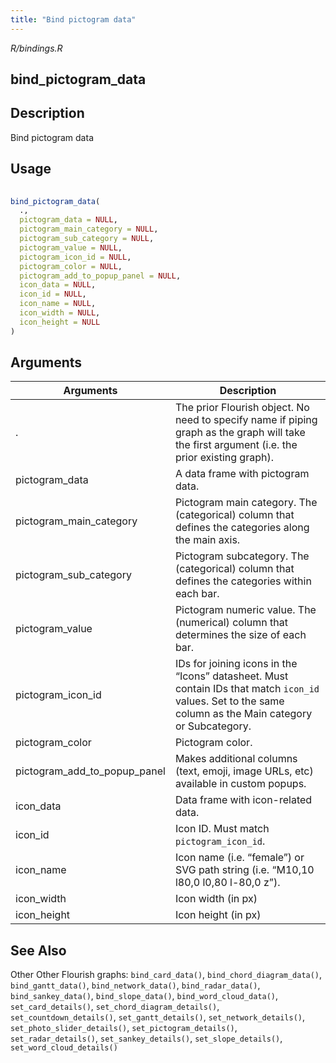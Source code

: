```yaml
---
title: "Bind pictogram data"
---
```


*R/bindings.R*

## bind_pictogram_data

## Description
 Bind pictogram data 


## Usage
```r
 
bind_pictogram_data( 
  ., 
  pictogram_data = NULL, 
  pictogram_main_category = NULL, 
  pictogram_sub_category = NULL, 
  pictogram_value = NULL, 
  pictogram_icon_id = NULL, 
  pictogram_color = NULL, 
  pictogram_add_to_popup_panel = NULL, 
  icon_data = NULL, 
  icon_id = NULL, 
  icon_name = NULL, 
  icon_width = NULL, 
  icon_height = NULL 
) 
```

## Arguments
|Arguments|Description|
|---|---|
| . | The prior Flourish object. No need to specify name if piping graph as the graph will take the first argument (i.e. the prior existing graph). |
| pictogram_data | A data frame with pictogram data. |
| pictogram_main_category | Pictogram main category. The (categorical) column that defines the categories along the main axis. |
| pictogram_sub_category | Pictogram subcategory. The (categorical) column that defines the categories within each bar. |
| pictogram_value | Pictogram numeric value.  The (numerical) column that determines the size of each bar. |
| pictogram_icon_id | IDs for joining icons in the "Icons" datasheet. Must contain IDs that match `icon_id` values. Set to the same column as the Main category or Subcategory. |
| pictogram_color | Pictogram color. |
| pictogram_add_to_popup_panel | Makes additional columns (text, emoji, image URLs, etc) available in custom popups. |
| icon_data | Data frame with icon-related data. |
| icon_id | Icon ID. Must match `pictogram_icon_id`. |
| icon_name | Icon name (i.e. "female") or SVG path string (i.e. "M10,10 l80,0 l0,80 l-80,0 z"). |
| icon_width | Icon width (in px) |
| icon_height | Icon height (in px) |






## See Also
 Other Other Flourish graphs:  `bind_card_data()`, `bind_chord_diagram_data()`, `bind_gantt_data()`, `bind_network_data()`, `bind_radar_data()`, `bind_sankey_data()`, `bind_slope_data()`, `bind_word_cloud_data()`, `set_card_details()`, `set_chord_diagram_details()`, `set_countdown_details()`, `set_gantt_details()`, `set_network_details()`, `set_photo_slider_details()`, `set_pictogram_details()`, `set_radar_details()`, `set_sankey_details()`, `set_slope_details()`, `set_word_cloud_details()` 

